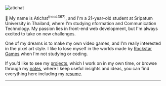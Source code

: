 

<div className="relative w-full h-full my-8 pt-6 overflow-hidden rounded-xl border-0 shadow-md">
  <Image
    src="https://avatars.githubusercontent.com/u/73696671?v=4"
    width={220}
    height={220}
    alt="atichat"
    loading="lazy"
    quality={90}
    className="duration-500 object-contain"
  />
  <Snow />
</div>

👋 My name is Atichat<sup>(neaL367)</sup>, and I&apos;m a 21-year-old student at Sripatum University in Thailand, where I&apos;m studying nformation and Communication Technology. My passion lies in front-end web development, but I&apos;m always excited to take on new challenges.

One of my dreams is to make my own video games, and I'm really interested in the pixel art style. I like to lose myself in the worlds made by [Rockstar Games](https://www.rockstargames.com/) when I&apos;m not studying or coding.

If you’d like to see my [projects](/p), which I work on in my own time, or browse through my [notes](/n), where I keep useful insights and ideas, you can find everything here including my [resume](/r).

---

<ConnectContent />